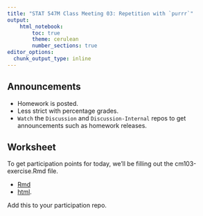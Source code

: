 ```yaml
---
title: "STAT 547M Class Meeting 03: Repetition with `purrr`"
output:
    html_notebook:
        toc: true
        theme: cerulean
        number_sections: true
editor_options: 
  chunk_output_type: inline
---
```


## Announcements

- Homework is posted.
- Less strict with percentage grades.
- `Watch` the `Discussion` and `Discussion-Internal` repos to get announcements such as homework releases. 

## Worksheet

To get participation points for today, we'll be filling out the cm103-exercise.Rmd file.

- [Rmd](https://github.com/STAT545-UBC/Classroom/blob/master/notes/cm103-exercise.Rmd)
- [html](http://stat545.com/Classroom/notes/cm103-exercise.nb.html).

Add this to your participation repo. 